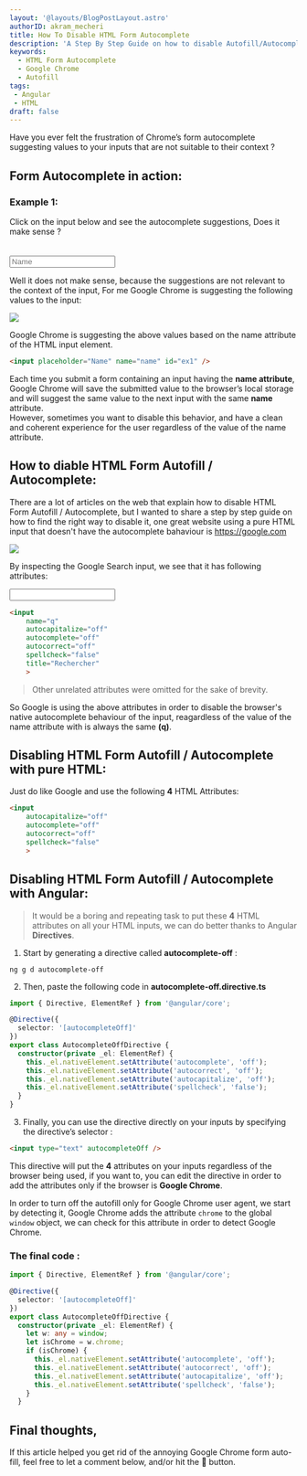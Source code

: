 ```yaml
---
layout: '@layouts/BlogPostLayout.astro'
authorID: akram_mecheri
title: How To Disable HTML Form Autocomplete
description: 'A Step By Step Guide on how to disable Autofill/Autocomplete HTML Forms with pure HTML and Angular.'
keywords:
  - HTML Form Autocomplete
  - Google Chrome
  - Autofill
tags:
 - Angular
 - HTML
draft: false
---
```



Have you ever felt the frustration of Chrome’s form autocomplete suggesting values to your inputs that are not suitable to their context ?

<Separator/>

## Form Autocomplete in action:

### Example 1:

<label for="ex1">Click on the input below and see the autocomplete suggestions, Does it make sense ?</label><br/>

<input style="margin-top:20px;" placeholder="Name" name="name" id="ex1" />

Well it does not make sense, because the suggestions are not relevant to the context of the input, For me Google Chrome is suggesting the following values to the input:

<Image w="385" h="339" src={img2} t="Input Autocomplete example" solo="true" />

Google Chrome is suggesting the above values based on the name attribute of the HTML input element.

```html
<input placeholder="Name" name="name" id="ex1" />
```
Each time you submit a form containing an input having the **name attribute**, Google Chrome will save the submitted value to the browser’s local storage and will suggest the same value to the next input with the same **name** attribute.  
However, sometimes you want to disable this behavior, and have a clean and coherent experience for the user regardless of the value of the name attribute.

<Separator/>

## How to diable HTML Form Autofill / Autocomplete:
There are a lot of articles on the web that explain how to disable HTML Form Autofill / Autocomplete, but I wanted to share a step by step guide on how to find the right way to disable it, one great website using a pure HTML input that doesn't have the autocomplete bahaviour is https://google.com


<Image w="1110" h="492" src={img3} t="Google Search input" solo="true" />

By inspecting the Google Search input, we see that it has following attributes:

<input 
    name="name"
    autocapitalize="off"
    autocomplete="off"
    autocorrect="off"
    spellcheck="false"
    title="Rechercher"
    />

```html
<input 
    name="q"
    autocapitalize="off"
    autocomplete="off"
    autocorrect="off"
    spellcheck="false"
    title="Rechercher"
    >
```
> Other unrelated attributes were omitted for the sake of brevity.

So Google is using the above attributes in order to disable the browser's native autocomplete behaviour of the input, reagardless of the value of the name attribute with is always the same **(q)**.

<Separator/>

## Disabling HTML Form Autofill / Autocomplete with pure HTML:
Just do like Google and use the following **4** HTML Attributes:
```html
<input 
    autocapitalize="off"
    autocomplete="off"
    autocorrect="off"
    spellcheck="false"
    >
```

<Separator/>

## Disabling HTML Form Autofill / Autocomplete with Angular:
> It would be a boring and repeating task to put these **4** HTML attributes on all your HTML inputs, we can do better thanks to Angular **Directives**.

1. Start by generating a directive called **autocomplete-off** :
```
ng g d autocomplete-off
```
2. Then, paste the following code in **autocomplete-off.directive.ts**

```ts
import { Directive, ElementRef } from '@angular/core';

@Directive({
  selector: '[autocompleteOff]'
})
export class AutocompleteOffDirective {
  constructor(private _el: ElementRef) {
    this._el.nativeElement.setAttribute('autocomplete', 'off');
    this._el.nativeElement.setAttribute('autocorrect', 'off');
    this._el.nativeElement.setAttribute('autocapitalize', 'off');
    this._el.nativeElement.setAttribute('spellcheck', 'false');
  }
}
```
3. Finally, you can use the directive directly on your inputs by specifying the directive’s selector :
```html
<input type="text" autocompleteOff />
```

This directive will put the **4** attributes on your inputs regardless of the browser being used, if you want to, you can edit the directive in order to add the attributes only if the browser is **Google Chrome**.

In order to turn off the autofill only for Google Chrome user agent, we start by detecting it, Google Chrome adds the attribute `chrome` to the global `window` object, we can check for this attribute in order to detect Google Chrome.

<Separator/>

### The final code :

```ts
import { Directive, ElementRef } from '@angular/core';

@Directive({
  selector: '[autocompleteOff]'
})
export class AutocompleteOffDirective {
  constructor(private _el: ElementRef) {
    let w: any = window;
    let isChrome = w.chrome;
    if (isChrome) {
      this._el.nativeElement.setAttribute('autocomplete', 'off');
      this._el.nativeElement.setAttribute('autocorrect', 'off');
      this._el.nativeElement.setAttribute('autocapitalize', 'off');
      this._el.nativeElement.setAttribute('spellcheck', 'false');
    }
  }
```

<Separator/>

Final thoughts,
----
If this article helped you get rid of the annoying Google Chrome form auto-fill, feel free to let a comment below, and/or hit the 👏 button.